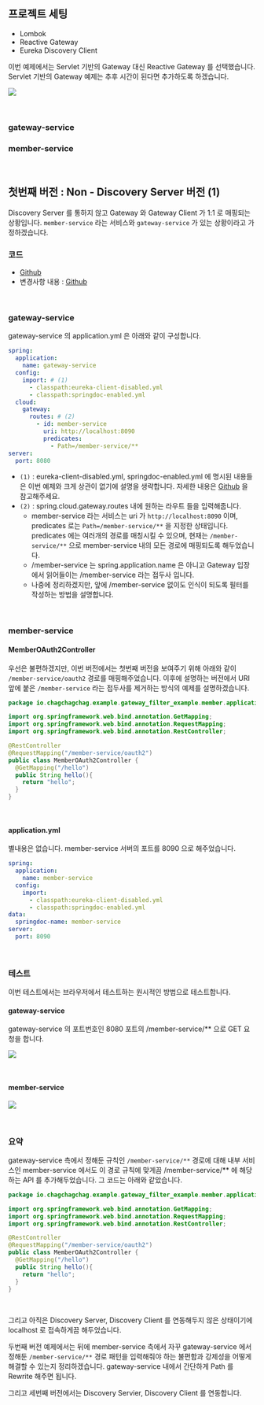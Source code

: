 

## 프로젝트 세팅

- Lombok
- Reactive Gateway
- Eureka Discovery Client 

이번 예제에서는 Servlet 기반의 Gateway 대신 Reactive Gateway 를 선택했습니다. Servlet 기반의 Gateway 예제는 추후 시간이 된다면 추가하도록 하겠습니다. 

![](./img/first-step-setting/1-project-create.png)

<br/>



### gateway-service

### member-service

<br/>



## 첫번째 버전 : Non - Discovery Server 버전 (1)

Discovery Server 를 통하지 않고 Gateway 와 Gateway Client 가 1:1 로 매핑되는 상황입니다. `member-service` 라는 서비스와 `gateway-service` 가 있는 상황이라고 가정하겠습니다.<br/>



### 코드

- [Github](https://github.com/chagchagchag/example-gateway-filter-v1)
- 변경사항 내용 : [Github](https://github.com/chagchagchag/example-gateway-filter-v1/commit/71f6a47340fb16dc5eb44aa7d639e1513e46bd37)

<br/>



### gateway-service

gateway-service 의 application.yml 은 아래와 같이 구성합니다.

```yaml
spring:
  application:
    name: gateway-service
  config:
    import: # (1)
      - classpath:eureka-client-disabled.yml
      - classpath:springdoc-enabled.yml
  cloud:
    gateway:
      routes: # (2)
        - id: member-service
          uri: http://localhost:8090
          predicates:
            - Path=/member-service/**
server:
  port: 8080
```



- `(1)` : eureka-client-disabled.yml, springdoc-enabled.yml 에 명시된 내용들은 이번 예제와 크게 상관이 없기에 설명을 생략합니다. 자세한 내용은 [Github](https://github.com/chagchagchag/example-gateway-filter-v1) 을 참고해주세요.
- `(2)` : spring.cloud.gateway.routes 내에 원하는 라우트 들을 입력해줍니다.
  - member-service 라는 서비스는 uri 가 `http://localhost:8090` 이며, predicates 로는 `Path=/member-service/**` 을 지정한 상태입니다. predicates 에는 여러개의 경로를 매칭시킬 수 있으며, 현재는 `/member-service/**` 으로 member-service 내의 모든 경로에 매핑되도록 해두었습니다.
  - /member-service 는 spring.application.name 은 아니고 Gateway 입장에서 읽어들이는 /member-service 라는 접두사 입니다.
  - 나중에 정리하겠지만, 앞에 /member-service 없이도 인식이 되도록 필터를 작성하는 방법을 설명합니다.

<br/>



### member-service

#### MemberOAuth2Controller

우선은 불편하겠지만, 이번 버전에서는 첫번째 버전을 보여주기 위해 아래와 같이 `/member-service/oauth2` 경로를 매핑해주었습니다. 이후에 설명하는 버전에서 URI 앞에 붙은 `/member-service` 라는 접두사를 제거하는 방식의 예제를 설명하겠습니다.

```java
package io.chagchagchag.example.gateway_filter_example.member.application.rest;

import org.springframework.web.bind.annotation.GetMapping;
import org.springframework.web.bind.annotation.RequestMapping;
import org.springframework.web.bind.annotation.RestController;

@RestController
@RequestMapping("/member-service/oauth2")
public class MemberOAuth2Controller {
  @GetMapping("/hello")
  public String hello(){
    return "hello";
  }
}
```

<br/>



#### application.yml

별내용은 없습니다. member-service 서버의 포트를 8090 으로 해주었습니다.

```yaml
spring:
  application:
    name: member-service
  config:
    import:
      - classpath:eureka-client-disabled.yml
      - classpath:springdoc-enabled.yml
data:
  springdoc-name: member-service
server:
  port: 8090
```

<br/>



### 테스트

이번 테스트에서는 브라우저에서 테스트하는 원시적인 방법으로 테스트합니다.

#### gateway-service

gateway-service 의 포트번호인 8080 포트의 /member-service/** 으로 GET 요청을 합니다. 

![](./img/first-step-setting/4-first-example-1-gateway.png)

<br/>



#### member-service

![](./img/first-step-setting/4-first-example-2-member.png)

<br/>



### 요약

gateway-service 측에서 정해둔 규칙인 `/member-service/**` 경로에 대해 내부 서비스인 member-service 에서도 이 경로 규칙에 맞게끔 /member-service/** 에 해당하는 API 를 추가해두었습니다. 그 코드는 아래와 같았습니다.

```java
package io.chagchagchag.example.gateway_filter_example.member.application.rest;

import org.springframework.web.bind.annotation.GetMapping;
import org.springframework.web.bind.annotation.RequestMapping;
import org.springframework.web.bind.annotation.RestController;

@RestController
@RequestMapping("/member-service/oauth2")
public class MemberOAuth2Controller {
  @GetMapping("/hello")
  public String hello(){
    return "hello";
  }
}
```

<br/>

그리고 아직은 Discovery Server, Discovery Client 를 연동해두지 않은 상태이기에 localhost 로 접속하게끔 해두었습니다.<br/>

두번째 버전 예제에서는 뒤에 member-service 측에서 자꾸 gateway-service 에서 정해둔 `/member-service/**` 경로 패턴을 입력해줘야 하는 불편함과 강제성을 어떻게 해결할 수 있는지 정리하겠습니다. gateway-service 내에서 간단하게 Path 를 Rewrite 해주면 됩니다.<br/>

그리고 세번째 버전에서는 Discovery Servier, Discovery Client 를 연동합니다. <br/>

<br/>



